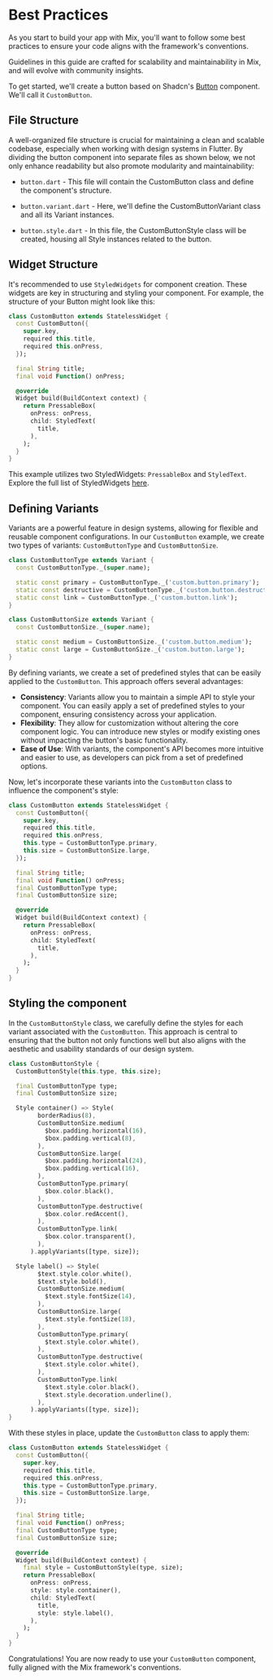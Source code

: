 
# Best Practices

As you start to build your app with Mix, you'll want to follow some best practices to ensure your code aligns with the framework's conventions.

<Callout type="info">
  Guidelines in this guide are crafted for scalability and maintainability in
  Mix, and will evolve with community insights.
</Callout>

To get started, we'll create a button based on Shadcn's [Button](https://ui.shadcn.com/docs/components/button) component. We'll call it `CustomButton`.

## File Structure

A well-organized file structure is crucial for maintaining a clean and scalable codebase, especially when working with design systems in Flutter. By dividing the button component into separate files as shown below, we not only enhance readability but also promote modularity and maintainability:

<FileTree>
  <FileTree.Folder name="widgets" defaultOpen>
    <FileTree.Folder name="button" defaultOpen>
      <FileTree.File name="button.dart" />
      <FileTree.File name="button.variant.dart" />
      <FileTree.File name="button.style.dart" />
    </FileTree.Folder>
  </FileTree.Folder>
</FileTree>

- `button.dart` - This file will contain the CustomButton class and define the component's structure.

- `button.variant.dart` - Here, we'll define the CustomButtonVariant class and all its Variant instances.

- `button.style.dart` - In this file, the CustomButtonStyle class will be created, housing all Style instances related to the button.

## Widget Structure

It's recommended to use `StyledWidgets` for component creation. These widgets are key in structuring and styling your component. For example, the structure of your Button might look like this:

```dart
class CustomButton extends StatelessWidget {
  const CustomButton({
    super.key,
    required this.title,
    required this.onPress,
  });

  final String title;
  final void Function() onPress;

  @override
  Widget build(BuildContext context) {
    return PressableBox(
      onPress: onPress,
      child: StyledText(
        title,
      ),
    );
  }
}
```

This example utilizes two StyledWidgets: `PressableBox` and `StyledText`. Explore the full list of StyledWidgets [here](../widgets/introduction.mdx).

## Defining Variants

Variants are a powerful feature in design systems, allowing for flexible and reusable component configurations. In our `CustomButton` example, we create two types of variants: `CustomButtonType` and `CustomButtonSize`.

```dart
class CustomButtonType extends Variant {
  const CustomButtonType._(super.name);

  static const primary = CustomButtonType._('custom.button.primary');
  static const destructive = CustomButtonType._('custom.button.destructive');
  static const link = CustomButtonType._('custom.button.link');
}

class CustomButtonSize extends Variant {
  const CustomButtonSize._(super.name);

  static const medium = CustomButtonSize._('custom.button.medium');
  static const large = CustomButtonSize._('custom.button.large');
}
```

By defining variants, we create a set of predefined styles that can be easily applied to the `CustomButton`. This approach offers several advantages:

- **Consistency**: Variants allow you to maintain a simple API to style your component. You can easily apply a set of predefined styles to your component, ensuring consistency across your application.
- **Flexibility**: They allow for customization without altering the core component logic. You can introduce new styles or modify existing ones without impacting the button's basic functionality.
- **Ease of Use**: With variants, the component's API becomes more intuitive and easier to use, as developers can pick from a set of predefined options.

Now, let's incorporate these variants into the `CustomButton` class to influence the component's style:

```dart
class CustomButton extends StatelessWidget {
  const CustomButton({
    super.key,
    required this.title,
    required this.onPress,
    this.type = CustomButtonType.primary,
    this.size = CustomButtonSize.large,
  });

  final String title;
  final void Function() onPress;
  final CustomButtonType type;
  final CustomButtonSize size;

  @override
  Widget build(BuildContext context) {
    return PressableBox(
      onPress: onPress,
      child: StyledText(
        title,
      ),
    );
  }
}
```

## Styling the component

In the `CustomButtonStyle` class, we carefully define the styles for each variant associated with the `CustomButton`. This approach is central to ensuring that the button not only functions well but also aligns with the aesthetic and usability standards of our design system.

```dart
class CustomButtonStyle {
  CustomButtonStyle(this.type, this.size);

  final CustomButtonType type;
  final CustomButtonSize size;

  Style container() => Style(
        borderRadius(8),
        CustomButtonSize.medium(
          $box.padding.horizontal(16),
          $box.padding.vertical(8),
        ),
        CustomButtonSize.large(
          $box.padding.horizontal(24),
          $box.padding.vertical(16),
        ),
        CustomButtonType.primary(
          $box.color.black(),
        ),
        CustomButtonType.destructive(
          $box.color.redAccent(),
        ),
        CustomButtonType.link(
          $box.color.transparent(),
        ),
      ).applyVariants([type, size]);

  Style label() => Style(
        $text.style.color.white(),
        $text.style.bold(),
        CustomButtonSize.medium(
          $text.style.fontSize(14),
        ),
        CustomButtonSize.large(
          $text.style.fontSize(18),
        ),
        CustomButtonType.primary(
          $text.style.color.white(),
        ),
        CustomButtonType.destructive(
          $text.style.color.white(),
        ),
        CustomButtonType.link(
          $text.style.color.black(),
          $text.style.decoration.underline(),
        ),
      ).applyVariants([type, size]);
}
```

With these styles in place, update the `CustomButton` class to apply them:

```dart
class CustomButton extends StatelessWidget {
  const CustomButton({
    super.key,
    required this.title,
    required this.onPress,
    this.type = CustomButtonType.primary,
    this.size = CustomButtonSize.large,
  });

  final String title;
  final void Function() onPress;
  final CustomButtonType type;
  final CustomButtonSize size;

  @override
  Widget build(BuildContext context) {
    final style = CustomButtonStyle(type, size);
    return PressableBox(
      onPress: onPress,
      style: style.container(),
      child: StyledText(
        title,
        style: style.label(),
      ),
    );
  }
}
```

Congratulations! You are now ready to use your `CustomButton` component, fully aligned with the Mix framework's conventions.